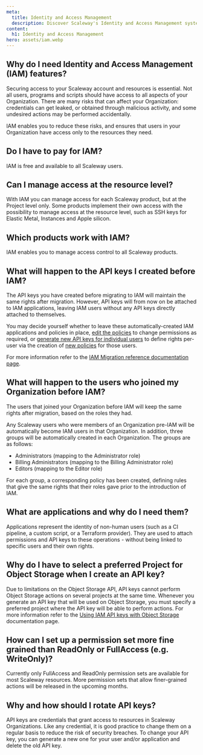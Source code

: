 ```yaml
---
meta:
  title: Identity and Access Management
  description: Discover Scaleway's Identity and Access Management system. 
content:
  h1: Identity and Access Management
hero: assets/iam.webp
---
```


<Concept>

## Why do I need Identity and Access Management (IAM) features?
Securing access to your Scaleway account and resources is essential. Not all users, programs and scripts should have access to all aspects of your Organization. There are many risks that can affect your Organization: credentials can get leaked, or obtained through malicious activity, and some undesired actions may be performed accidentally.

IAM enables you to reduce these risks, and ensures that users in your Organization have access only to the resources they need. 

</Concept>

<Concept>

## Do I have to pay for IAM? 
IAM is free and available to all Scaleway users.

</Concept>

<Concept>

## Can I manage access at the resource level? 
With IAM you can manage access for each Scaleway product, but at the Project level only. Some products implement their own access with the possibility to manage access at the resource level, such as SSH keys for Elastic Metal, Instances and Apple silicon.

</Concept>

<Concept>

## Which products work with IAM?
IAM enables you to manage access control to all Scaleway products.

## What will happen to the API keys I created before IAM?
The API keys you have created before migrating to IAM will maintain the same rights after migration. However, API keys will from now on be attached to IAM applications, leaving IAM users without any API keys directly attached to themselves. 

<Lightbox src="scaleway-iam-api-key-change.webp" alt="" />

You may decide yourself whether to leave these automatically-created IAM applications and policies in place, [edit the policies](/identity-and-access-management/iam/how-to/manage-policies/) to change permissions as required, or [generate new API keys for individual users](/identity-and-access-management/iam/how-to/create-api-keys/) to define rights per-user via the creation of [new policies](/identity-and-access-management/iam/how-to/create-policy/) for those users.

For more information refer to the [IAM Migration reference documentation page](/identity-and-access-management/iam/reference-content/migration/).

</Concept>

<Concept>

## What will happen to the users who joined my Organization before IAM?
The users that joined your Organization before IAM will keep the same rights after migration, based on the roles they had. 

<Lightbox src="scaleway-iam-roles-change.webp" alt="" />

Any Scaleway users who were members of an Organization pre-IAM will be automatically become IAM users in that Organization. In addition, three groups will be automatically created in each Organization. The groups are as follows:

  - Administrators (mapping to the Administrator role)
  - Billing Administrators (mapping to the Billing Administrator role)
  - Editors (mapping to the Editor role)

For each group, a corresponding policy has been created, defining rules that give the same rights that their roles gave prior to the introduction of IAM.

</Concept>

<Concept>

## What are applications and why do I need them?
Applications represent the identity of non-human users (such as a CI pipeline, a custom script, or a Terraform provider). They are used to attach permissions and API keys to these operations - without being linked to specific users and their own rights.

</Concept>

<Concept>

## Why do I have to select a preferred Project for Object Storage when I create an API key?
Due to limitations on the Object Storage API, API keys cannot perform Object Storage actions on several projects at the same time. Whenever you generate an API key that will be used on Object Storage, you must specify a preferred project where the API key will be able to perform actions. For more information refer to the [Using IAM API keys with Object Storage](/identity-and-access-management/iam/api-cli/using-api-key-object-storage/) documentation page. 

</Concept>

<Concept>

## How can I set up a permission set more fine grained than ReadOnly or FullAccess (e.g. WriteOnly)? 
Currently only FullAccess and ReadOnly permission sets are available for most Scaleway resources. More permission sets that allow finer-grained actions will be released in the upcoming months. 

</Concept>

<Concept>

## Why and how should I rotate API keys?
API keys are credentials that grant access to resources in Scaleway Organizations. Like any credential, it is good practice to change them on a regular basis to reduce the risk of security breaches.
To change your API key, you can generate a new one for your user and/or application and delete the old API key.

</Concept>